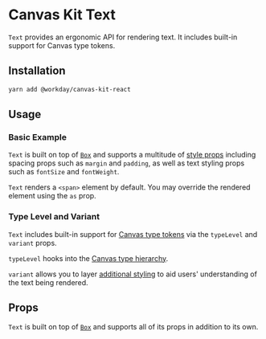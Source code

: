


<Meta title="Components/Text/Text" />

# Canvas Kit Text

`Text` provides an ergonomic API for rendering text. It includes built-in support for Canvas type
tokens.

## Installation

```sh
yarn add @workday/canvas-kit-react
```

## Usage

### Basic Example

`Text` is built on top of [`Box`](/components/layout/box/) and supports a multitude of
[style props](/docs/features-style-props--background-example) including spacing props such as
`margin` and `padding`, as well as text styling props such as `fontSize` and `fontWeight`.

`Text` renders a `<span>` element by default. You may override the rendered element using the `as`
prop.

<ExampleCodeBlock code={Basic} />

### Type Level and Variant

`Text` includes built-in support for [Canvas type tokens](/tokens/type/) via the `typeLevel` and
`variant` props.

`typeLevel` hooks into the [Canvas type hierarchy](/tokens/type/#type-styles).

<ExampleCodeBlock code={TypeLevel} />

`variant` allows you to layer [additional styling](/tokens/type/#variants) to aid users'
understanding of the text being rendered.

<ExampleCodeBlock code={Variant} />

## Props

`Text` is built on top of [`Box`](/components/layout/box) and supports all of its props in addition
to its own.

<ArgsTable of={TextComponent} />
